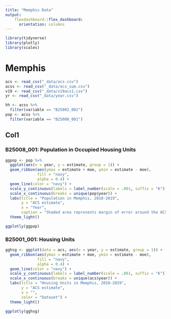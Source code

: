 ```yaml
---
title: "Memphis Data"
output:
    flexdashboard::flex_dashboard:
      orientation: columns
---
```


```r
library(tidyverse)
library(plotly)
library(scales)
```

# Memphis

```r
acs <- read_csv("_data/acs.csv")
acss <- read_csv("_data/acs_sum.csv")
v19 <- read_csv("_data/v19acs1.csv")
yr <- read_csv("_data/year.csv")
```

```r
hh <- acss %>% 
  filter(variable == "B25002_002")
pop <- acss %>% 
  filter(variable == "B25008_001")
```

## Col1

### B25008_001: Population in Occupied Housing Units

```r
ggpop <- pop %>% 
  ggplot(aes(x = year, y = estimate, group = 1)) +
  geom_ribbon(aes(ymax = estimate + moe, ymin = estimate - moe),
              fill = "navy",
              alpha = 0.4) +
  geom_line(color = "navy") +
  scale_y_continuous(labels = label_number(scale = .001, suffix = "K"))+
  scale_x_continuous(breaks = unique(pop$year)) +
  labs(title = "Population in Memphis, 2010-2019",
       y = "ACS estimate",
       x = "Year",
       caption = "Shaded area represents margin of error around the ACS estimate") +
  theme_light()

ggplotly(ggpop)
```

### B25001_001: Housing Units

```r
gghsg <- ggplot(data = acs, aes(x = year, y = estimate, group = 1)) +
  geom_ribbon(aes(ymax = estimate + moe, ymin = estimate - moe),
              fill = "navy",
              alpha = 0.4) +
  geom_line(color = "navy") +
  scale_y_continuous(labels = label_number(scale = .001, suffix = "K"))+
  scale_x_continuous(breaks = unique(acs$year)) +
  labs(title = "Housing Units in Memphis, 2010-2019",
       y = "ACS estimate",
       x = "",
       color = "Dataset") +
  theme_light()

ggplotly(gghsg)
```



